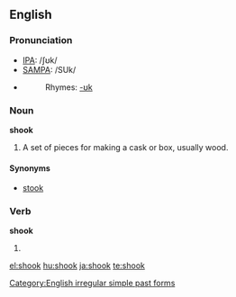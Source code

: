 ==English==

{{rank|loss|spot|wonderful|943|shook|fit|distribute|ordinary}}

===Pronunciation===
*[[IPA]]: /ʃʊk/
*[[SAMPA]]: /SUk/
*{{audio|en-us-shook.ogg|Audio (US)}}
*:Rhymes: [[Rhymes:English:-ʊk|-ʊk]]

===Noun===
'''shook'''

# A set of pieces for making a cask or box, usually wood.

====Synonyms====
*[[stook]]

===Verb===
'''shook'''

# {{simple past of|[[shake]]}}

[[Category:English irregular simple past forms]]

[[el:shook]]
[[hu:shook]]
[[ja:shook]]
[[te:shook]]